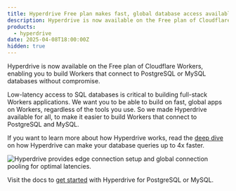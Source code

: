 ```yaml
---
title: Hyperdrive Free plan makes fast, global database access available to all
description: Hyperdrive is now available on the Free plan of Cloudflare Workers, enabling you to build Workers that connect to PostgreSQL or MySQL databases without compromise.
products:
  - hyperdrive
date: 2025-04-08T18:00:00Z
hidden: true
---
```


Hyperdrive is now available on the Free plan of Cloudflare Workers, enabling you to build Workers that connect to PostgreSQL or MySQL databases without compromise.

Low-latency access to SQL databases is critical to building full-stack Workers applications. We want you to be able to build on fast, global apps on Workers,
regardless of the tools you use. So we made Hyperdrive available for all, to make it easier to build Workers that connect to PostgreSQL and MySQL.

If you want to learn more about how Hyperdrive works, read the [deep dive](https://blog.cloudflare.com/how-hyperdrive-speeds-up-database-access) on how Hyperdrive can make your database queries up to 4x faster.

![Hyperdrive provides edge connection setup and global connection pooling for optimal latencies.](~/assets/images/hyperdrive/configuration/hyperdrive-global-placement.png)

Visit the docs to [get started](/hyperdrive/get-started/) with Hyperdrive for PostgreSQL or MySQL.